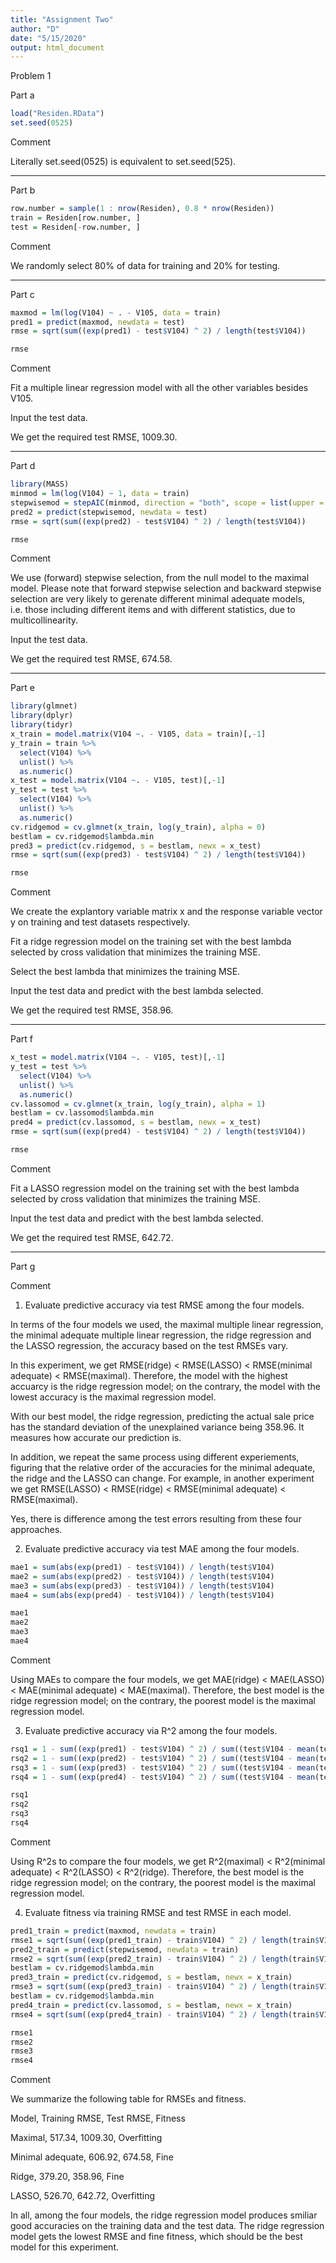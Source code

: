 ---
title: "Assignment Two"
author: "D"
date: "5/15/2020"
output: html_document
---

Problem 1

Part a

```{r, warning = FALSE, message = FALSE}
load("Residen.RData")
set.seed(0525)
```

Comment

Literally set.seed(0525) is equivalent to set.seed(525).

---

Part b

```{r, warning = FALSE, message = FALSE}
row.number = sample(1 : nrow(Residen), 0.8 * nrow(Residen))
train = Residen[row.number, ]
test = Residen[-row.number, ]
```

Comment

We randomly select 80% of data for training and 20% for testing.

---

Part c

```{r, warning = FALSE, message = FALSE}
maxmod = lm(log(V104) ~ . - V105, data = train)
pred1 = predict(maxmod, newdata = test)
rmse = sqrt(sum((exp(pred1) - test$V104) ^ 2) / length(test$V104))
```

```{r}
rmse
```

Comment

Fit a multiple linear regression model with all the other variables besides V105.

Input the test data.

We get the required test RMSE, 1009.30.

---

Part d

```{r, warning = FALSE, message = FALSE}
library(MASS)
minmod = lm(log(V104) ~ 1, data = train)
stepwisemod = stepAIC(minmod, direction = "both", scope = list(upper = maxmod, lower = minmod), trace = 0)
pred2 = predict(stepwisemod, newdata = test)
rmse = sqrt(sum((exp(pred2) - test$V104) ^ 2) / length(test$V104))
```

```{r}
rmse
```

Comment

We use (forward) stepwise selection, from the null model to the maximal model. Please note that forward stepwise selection and backward stepwise selection are very likely to gerenate different minimal adequate models, i.e. those including different items and with different statistics, due to multicollinearity.

Input the test data.

We get the required test RMSE, 674.58.

---

Part e

```{r, warning = FALSE, message = FALSE}
library(glmnet)
library(dplyr)
library(tidyr)
x_train = model.matrix(V104 ~. - V105, data = train)[,-1]
y_train = train %>%
  select(V104) %>%
  unlist() %>%
  as.numeric()
x_test = model.matrix(V104 ~. - V105, test)[,-1]
y_test = test %>%
  select(V104) %>%
  unlist() %>%
  as.numeric()
cv.ridgemod = cv.glmnet(x_train, log(y_train), alpha = 0)
bestlam = cv.ridgemod$lambda.min
pred3 = predict(cv.ridgemod, s = bestlam, newx = x_test)
rmse = sqrt(sum((exp(pred3) - test$V104) ^ 2) / length(test$V104))
```

```{R}
rmse
```

Comment

We create the explantory variable matrix x and the response variable vector y on training and test datasets respectively.

Fit a ridge regression model on the training set with the best lambda selected by cross validation that minimizes the training MSE.

Select the best lambda that minimizes the training MSE.

Input the test data and predict with the best lambda selected.

We get the required test RMSE, 358.96.

---

Part f

```{r, warning = FALSE, message = FALSE}
x_test = model.matrix(V104 ~. - V105, test)[,-1]
y_test = test %>%
  select(V104) %>%
  unlist() %>%
  as.numeric()
cv.lassomod = cv.glmnet(x_train, log(y_train), alpha = 1)
bestlam = cv.lassomod$lambda.min
pred4 = predict(cv.lassomod, s = bestlam, newx = x_test)
rmse = sqrt(sum((exp(pred4) - test$V104) ^ 2) / length(test$V104))
```

```{R}
rmse
```

Comment

Fit a LASSO regression model on the training set with the best lambda selected by cross validation that minimizes the training MSE.

Input the test data and predict with the best lambda selected.

We get the required test RMSE, 642.72.

---

Part g

Comment

1. Evaluate predictive accuracy via test RMSE among the four models.

In terms of the four models we used, the maximal multiple linear regression, the minimal adequate multiple linear regression, the ridge regression and the LASSO regression, the accuracy based on the test RMSEs vary.

In this experiment, we get RMSE(ridge) < RMSE(LASSO) < RMSE(minimal adequate) < RMSE(maximal). Therefore, the model with the highest accuarcy is the ridge regression model; on the contrary, the model with the lowest accuracy is the maximal regression model.

With our best model, the ridge regression, predicting the actual sale price has the standard deviation of the unexplained variance being 358.96. It measures how accurate our prediction is.

In addition, we repeat the same process using different experiements, figuring that the relative order of the accuracies for the minimal adequate, the ridge and the LASSO can change. For example, in another experiment we get RMSE(LASSO) < RMSE(ridge) < RMSE(minimal adequate) < RMSE(maximal).

Yes, there is difference among the test errors resulting from these four approaches.

2. Evaluate predictive accuracy via test MAE among the four models.

```{r, warning = FALSE, message = FALSE}
mae1 = sum(abs(exp(pred1) - test$V104)) / length(test$V104)
mae2 = sum(abs(exp(pred2) - test$V104)) / length(test$V104)
mae3 = sum(abs(exp(pred3) - test$V104)) / length(test$V104)
mae4 = sum(abs(exp(pred4) - test$V104)) / length(test$V104)
```

```{r}
mae1
mae2
mae3
mae4
```

Comment

Using MAEs to compare the four models, we get MAE(ridge) < MAE(LASSO) < MAE(minimal adequate) < MAE(maximal). Therefore, the best model is the ridge regression model; on the contrary, the poorest model is the maximal regression model.

3. Evaluate predictive accuracy via R^2 among the four models.

```{r, warning = FALSE, message = FALSE}
rsq1 = 1 - sum((exp(pred1) - test$V104) ^ 2) / sum((test$V104 - mean(test$V104)) ^ 2)
rsq2 = 1 - sum((exp(pred2) - test$V104) ^ 2) / sum((test$V104 - mean(test$V104)) ^ 2)
rsq3 = 1 - sum((exp(pred3) - test$V104) ^ 2) / sum((test$V104 - mean(test$V104)) ^ 2)
rsq4 = 1 - sum((exp(pred4) - test$V104) ^ 2) / sum((test$V104 - mean(test$V104)) ^ 2)
```

```{r}
rsq1
rsq2
rsq3
rsq4
```

Comment

Using R^2s to compare the four models, we get R^2(maximal) < R^2(minimal adequate) < R^2(LASSO) < R^2(ridge). Therefore, the best model is the ridge regression model; on the contrary, the poorest model is the maximal regression model.

4. Evaluate fitness via training RMSE and test RMSE in each model.

```{r, warning = FALSE, message = FALSE}
pred1_train = predict(maxmod, newdata = train)
rmse1 = sqrt(sum((exp(pred1_train) - train$V104) ^ 2) / length(train$V104))
pred2_train = predict(stepwisemod, newdata = train)
rmse2 = sqrt(sum((exp(pred2_train) - train$V104) ^ 2) / length(train$V104))
bestlam = cv.ridgemod$lambda.min
pred3_train = predict(cv.ridgemod, s = bestlam, newx = x_train)
rmse3 = sqrt(sum((exp(pred3_train) - train$V104) ^ 2) / length(train$V104))
bestlam = cv.ridgemod$lambda.min
pred4_train = predict(cv.lassomod, s = bestlam, newx = x_train)
rmse4 = sqrt(sum((exp(pred4_train) - train$V104) ^ 2) / length(train$V104))
```

```{R}
rmse1
rmse2
rmse3
rmse4
```

Comment

We summarize the following table for RMSEs and fitness.

Model, Training RMSE, Test RMSE, Fitness

Maximal, 517.34, 1009.30, Overfitting

Minimal adequate, 606.92, 674.58, Fine

Ridge, 379.20, 358.96, Fine

LASSO, 526.70, 642.72, Overfitting

In all, among the four models, the ridge regression model produces smiliar good accuracies on the training data and the test data. The ridge regression model gets the lowest RMSE and fine fitness, which should be the best model for this experiment.